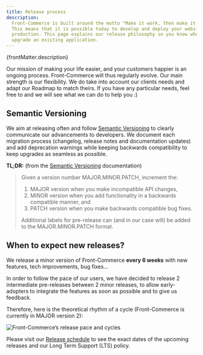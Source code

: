 ```yaml
---
title: Release process
description:
  Front-Commerce is built around the motto "Make it work, then make it better".
  This means that it is possible today to develop and deploy your website to
  production. This page explains our release philosophy so you know when to
  upgrade an existing application.
---
```


<p>{frontMatter.description}</p>


Our mission of making your life easier, and your customers happier is an ongoing
process. Front-Commerce will thus regularly evolve. Our main strength is our
flexibility. We do take into account our clients needs and adapt our Roadmap to
match theirs. If you have any particular needs, feel free to <ContactLink /> and
we will see what we can do to help you :)

## Semantic Versioning

We aim at releasing often and follow [Semantic Versioning](https://semver.org)
to clearly communicate our advancements to developers. We document each
migration process (changelog, release notes and documentation updates) and add
deprecation warnings while keeping backwards compatibility to keep upgrades as
seamless as possible.

**TL;DR:** (from the [Semantic Versioning](https://semver.org) documentation)

> Given a version number MAJOR.MINOR.PATCH, increment the:
>
> 1. MAJOR version when you make incompatible API changes,
> 2. MINOR version when you add functionality in a backwards compatible manner,
>    and
> 3. PATCH version when you make backwards compatible bug fixes.
>
> Additional labels for pre-release can (and in our case will) be added to the
> MAJOR.MINOR.PATCH format.

## When to expect new releases?

We release a minor version of Front-Commerce **every 6 weeks** with new
features, tech improvements, bug fixes…

In order to follow the pace of our users, we have decided to release 2
intermediate pre-releases between 2 minor releases, to allow early-adopters to
integrate the features as soon as possible and to give us feedback.

Therefore, here is the theoretical rhythm of a cycle (Front-Commerce is
currently in MAJOR version 2):

![Front-Commerce’s release pace and cycles](./assets/release-pace.jpg)

Please visit our
[Release schedule](/docs/2.x/appendices/release-notes#release-schedule) to see
the exact dates of the upcoming releases and our Long Term Support (LTS) policy.

